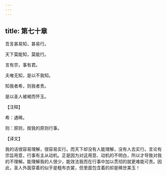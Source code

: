 ```yaml
---
---
---
```

title: 第七十章
---

吾言甚易知，甚易行。

天下莫能知，莫能行。

言有宗，事有君。

夫唯无知，是以不我知。

知我者希，则我者贵。

是以圣人被褐而怀玉。

【注释】

希：通稀。

则：原则，按我的原则行事。

【译文】

我的话很容易理解，很容易实行。而天下却没有人能理解，没有人去实行。言论有宗旨用意，行事有主从动机。正是因为对这用意、动机的不明白，所以才导致对我的不理解。能理解我的人很少，能效法我而在行事中加以贯彻的就更难能可贵。因此，圣人外面穿着的似乎是粗布衣裳，但里面包含着的却是稀世美玉！